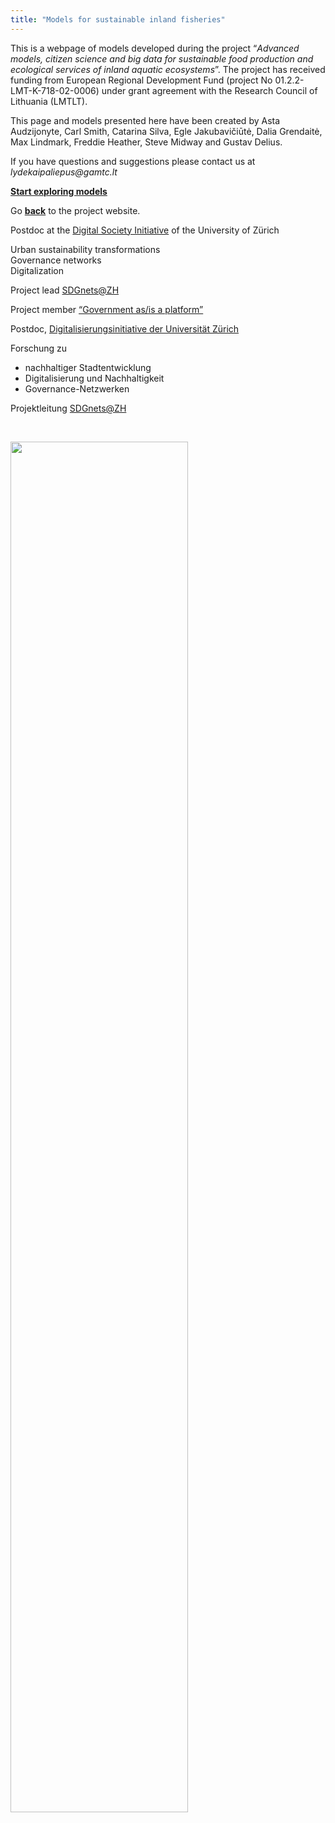 ```yaml
---
title: "Models for sustainable inland fisheries" 
---
```


<!-- NOTE: you must edit this .qmd file  for it to refresh on github pages, edit 3-->

This is a webpage of models developed during the project "*Advanced models, citizen science and big data for sustainable food production and ecological services of inland aquatic ecosystems*". The project has received funding from European Regional Development Fund (project No 01.2.2-LMT-K-718-02-0006) under grant agreement with the Research Council of Lithuania (LMTLT).

This page and models presented here have been created by Asta Audzijonyte, Carl Smith, Catarina Silva, Egle Jakubavičiūtė, Dalia Grendaitė, Max Lindmark, Freddie Heather, Steve Midway and Gustav Delius.

If you have questions and suggestions please contact us at *lydekaipaliepus\@gamtc.lt*

[**Start exploring models**](models.qmd)

Go [**back**](https://en.sif.lt) to the project website.



::: {when-profile="english"}
Postdoc at the [Digital Society Initiative](https://www.dsi.uzh.ch/de.html) of the University of Zürich

Urban sustainability transformations \
Governance networks \
Digitalization


Project lead [SDGnets\@ZH](https://www.sdgnets.ch/)

Project member ["Government as/is a platform"](https://dizh.ch/en/2022/06/07/government-as-is-a-platform-2/)
:::

::: {when-profile="lithuanian"}
Postdoc, [Digitalisierungsinitiative der Universität Zürich](https://www.dsi.uzh.ch/de.html)


Forschung zu 

- nachhaltiger Stadtentwicklung
- Digitalisierung und Nachhaltigkeit
- Governance-Netzwerken

Projektleitung [SDGnets\@ZH](https://www.sdgnets.ch/)

:::



::: grid
<br>

<!-- Logos -->

::: g-col-12
![](images/logos_english.png){fig-align="center" width="75%"}
:::
:::
